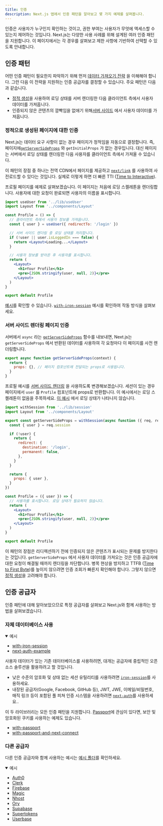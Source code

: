 ```yaml
---
title: 인증
description: Next.js 앱에서 인증 패턴을 알아보고 몇 가지 예제를 살펴봅니다.
---
```


인증은 사용자가 누구인지 확인하는 것이고, 권한 부여는 사용자가 무엇에 액세스할 수 있는지 제어하는 것입니다. Next.js는 다양한 사용 사례를 위해 설계된 여러 인증 패턴을 지원합니다. 이 페이지에서는 각 경우를 살펴보고 제한 사항에 기반하여 선택할 수 있도록 안내합니다.

## 인증 패턴

어떤 인증 패턴이 필요한지 파악하기 위해 먼저 [데이터 가져오기 전략](/docs/pages/building-your-application/data-fetching) 을 이해해야 합니다. 그런 다음 이 전략을 지원하는 인증 공급자를 결정할 수 있습니다. 주요 패턴은 다음과 같습니다.

- [정적 생성](/docs/pages/building-your-application/rendering/static-site-generation)을 사용하여 로딩 상태를 서버 렌더링한 다음 클라이언트 측에서 사용자 데이터를 가져옵니다.
- 인증되지 않은 콘텐츠의 깜빡임을 없애기 위해[서버 사이드](/docs/pages/building-your-application/rendering/server-side-rendering) 에서 사용자 데이터를 가져옵니다.

### 정적으로 생성된 페이지에 대한 인증

Next.js는 데이터 요구 사항이 없는 경우 페이지가 정적임을 자동으로 결정합니다. 즉, 페이지에[`getServerSideProps`](/docs/pages/building-your-application/data-fetching/get-server-side-props) 와 `getInitialProps` 가 없는 경우입니다. 대신 페이지는 서버에서 로딩 상태를 렌더링한 다음 사용자를 클라이언트 측에서 가져올 수 있습니다.

이 패턴의 장점 중 하나는 전역 CDN에서 페이지를 제공하고 [`next/link`](/docs/pages/api-reference/components/link) 를 사용하여 사전로드할 수 있다는 것입니다. 실제로 이렇게 하면 더 빠른 TTI ([Time to Interactive](https://web.dev/interactive/)).

프로필 페이지를 예제로 살펴보겠습니다. 이 페이지는 처음에 로딩 스켈레톤을 렌더링합니다. 사용자에 대한 요청이 완료되면 사용자의 이름을 표시합니다.

```jsx filename="pages/profile.js"
import useUser from '../lib/useUser'
import Layout from '../components/Layout'

const Profile = () => {
  // 클라이언트 측에서 사용자 정보를 가져옵니다.
  const { user } = useUser({ redirectTo: '/login' })

  // 서버 사이드 렌더링 중 로딩 상태를 처리합니다.
  if (!user || user.isLoggedIn === false) {
    return <Layout>Loading...</Layout>
  }

  // 사용자 정보를 받아온 후 사용자를 표시합니다.
  return (
    <Layout>
      <h1>Your Profile</h1>
      <pre>{JSON.stringify(user, null, 2)}</pre>
    </Layout>
  )
}

export default Profile
```

[예시](https://iron-session-example.vercel.app/)를 확인할 수 있습니다. [`with-iron-session`](https://github.com/vercel/next.js/tree/canary/examples/with-iron-session) 예시를 확인하여 작동 방식을 살펴보세요.

### 서버 사이드 렌더링 페이지 인증

서버에서 `async` 라는 [`getServerSideProps`](/docs/pages/building-your-application/data-fetching/get-server-side-props) 함수를 내보내면, Next.js는 `getServerSideProps` 에서 반환된 데이터를 사용하여 각 요청마다 이 페이지를 사전 렌더링합니다.

```jsx
export async function getServerSideProps(context) {
  return {
    props: {}, // 페이지 컴포넌트에 전달되는 props로 사용됩니다.
  }
}
```

프로필 예시를 [서버 사이드 렌더링](/docs/pages/building-your-application/rendering/server-side-rendering) 을 사용하도록 변경해보겠습니다. 세션이 있는 경우 페이지에서 `user` 를 `Profile` 컴포넌트에 props로 반환합니다. 이 예시에서는 로딩 스켈레톤이 없음을 주목하세요. [이 예시](https://iron-session-example.vercel.app/) 에서 로딩 상태가 나타나지 않습니다.

```jsx filename="pages/profile.js"
import withSession from '../lib/session'
import Layout from '../components/Layout'

export const getServerSideProps = withSession(async function ({ req, res }) {
  const { user } = req.session

  if (!user) {
    return {
      redirect: {
        destination: '/login',
        permanent: false,
      },
    }
  }

  return {
    props: { user },
  }
})

const Profile = ({ user }) => {
  // 사용자를 표시합니다. 로딩 상태가 필요하지 않습니다.
  return (
    <Layout>
      <h1>Your Profile</h1>
      <pre>{JSON.stringify(user, null, 2)}</pre>
    </Layout>
  )
}

export default Profile
```

이 패턴의 장점은 리디렉션하기 전에 인증되지 않은 콘텐츠가 표시되는 문제를 방지한다는 것입니다.  `getServerSideProps` 에서 사용자 데이터를 가져오는 것은 인증 공급자에 대한 요청이 해결될 때까지 렌더링을 차단합니다. 병목 현상을 방지하고 TTFB ([Time to First Byte](https://web.dev/time-to-first-byte/))를 높이지 않으려면 인증 조회가 빠른지 확인해야 합니다. 그렇지 않으면 [정적 생성](#authenticating-statically-generated-pages)을 고려해야 합니다.

## 인증 공급자

인증 패턴에 대해 알아보았으므로 특정 공급자를 살펴보고 Next.js와 함께 사용하는 방법을 살펴보겠습니다.

### 자체 데이터베이스 사용

<details open>
  <summary>예시</summary>

- [with-iron-session](https://github.com/vercel/next.js/tree/canary/examples/with-iron-session)
- [next-auth-example](https://github.com/nextauthjs/next-auth-example)

</details>

사용자 데이터가 있는 기존 데이터베이스를 사용하려면, 대개는 공급자에 중립적인 오픈 소스 솔루션을 활용하려고 할 것입니다.

- 낮은 수준의 암호화 및 상태 없는 세션 유틸리티를 사용하려면 [`iron-session`](https://github.com/vercel/next.js/tree/canary/examples/with-iron-session)를 사용하세요.
- 내장된 공급자(Google, Facebook, GitHub 등), JWT, JWE, 이메일/비밀번호, 매직 링크 등이 포함된 풀 피쳐 인증 시스템을 사용하려면 [`next-auth`](https://github.com/nextauthjs/next-auth-example)를 사용하세요..

이 두 라이브러리는 모든 인증 패턴을 지원합니다. [Passport](http://www.passportjs.org/)에 관심이 있다면, 보안 및 암호화된 쿠키를 사용하는 예제도 있습니다.

- [with-passport](https://github.com/vercel/next.js/tree/canary/examples/with-passport)
- [with-passport-and-next-connect](https://github.com/vercel/next.js/tree/canary/examples/with-passport-and-next-connect)

### 다른 공급자

다른 인증 공급자와 함께 사용하는 예시는 [예시 폴더](https://github.com/vercel/next.js/tree/canary/examples)를 확인하세요.

<details open>
  <summary>예시</summary>

- [Auth0](https://github.com/vercel/next.js/tree/canary/examples/auth0)
- [Clerk](https://github.com/vercel/next.js/tree/canary/examples/with-clerk)
- [Firebase](https://github.com/vercel/next.js/tree/canary/examples/with-firebase-authentication)
- [Magic](https://github.com/vercel/next.js/tree/canary/examples/with-magic)
- [Nhost](https://github.com/vercel/next.js/tree/canary/examples/with-nhost-auth-realtime-graphql)
- [Ory](https://github.com/vercel/examples/tree/main/solutions/auth-with-ory)
- [Supabase](https://github.com/vercel/next.js/tree/canary/examples/with-supabase)
- [Supertokens](https://github.com/vercel/next.js/tree/canary/examples/with-supertokens)
- [Userbase](https://github.com/vercel/next.js/tree/canary/examples/with-userbase)

</details>
